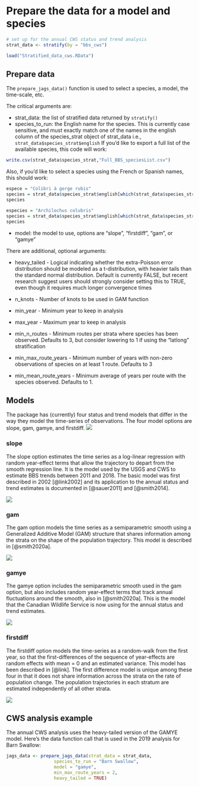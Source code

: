 # Prepare the data for a model and species {#DataPrep}

```r
# set up for the annual CWS status and trend analysis
strat_data <- stratify(by = "bbs_cws")
```

```r
load("Stratified_data_cws.RData")
```

## Prepare data

The `prepare_jags_data()` function is used to select a species, a model, the time-scale, etc.

The critical arguments are:

-  strat_data: the list of stratified data returned by `stratify()`
-  species_to_run: the English name for the species. This is currently case sensitive, and must exactly match one of the names in the english column of the species_strat object of strat_data i.e., `strat_data$species_strat$english`
    If you'd like to export a full list of the available species, this code will work:
    
```r
write.csv(strat_data$species_strat,"Full_BBS_speciesList.csv")
```

Also, if you'd like to select a species using the French or Spanish names, this should work:

```r
espece = "Colibri à gorge rubis"
species = strat_data$species_strat$english[which(strat_data$species_strat$french == espece)]
species

especies = "Archilochus colubris"
species = strat_data$species_strat$english[which(strat_data$species_strat$spanish == especies)]
species


```

-  model: the model to use, options are "slope", "firstdiff", "gam", or "gamye"

There are additional, optional arguments:

- heavy_tailed - Logical indicating whether the extra-Poisson error distribution should be modeled as a t-distribution, with heavier tails than the standard normal distribution. Default is currently FALSE, but recent research suggest users should strongly consider setting this to TRUE, even though it requires much longer convergence times

-  n_knots - Number of knots to be used in GAM function

-  min_year - Minimum year to keep in analysis

-  max_year - Maximum year to keep in analysis

-  min_n_routes - Minimum routes per strata where species has been observed. Defaults to 3, but consider lowering to 1 if using the "latlong" stratification

-  min_max_route_years - Minimum number of years with non-zero observations of species on at least 1 route. Defaults to 3

-  min_mean_route_years - Minimum average of years per route with the species observed. Defaults to 1.


## Models {#Model_list}

The package has (currently) four status and trend models that differ in the way they model the time-series of observations. The four model options are slope, gam, gamye, and firstdiff. <img src="images/AMKE_all.png"/>

### slope

The slope option estimates the time series as a log-linear regression with random year-effect terms that allow the trajectory to depart from the smooth regression line. It is the model used by the USGS and CWS to estimate BBS trends between 2011 and 2018. The basic model was first described in 2002 [@link2002] and its application to the annual status and trend estimates is documented in [@sauer2011] and [@smith2014].

<img src="images/AMKE_slope.png"/>

### gam

The gam option models the time series as a semiparametric smooth using a Generalized Additive Model (GAM) structure that shares information among the strata on the shape of the population trajectory. This model is described in [@smith2020a].

<img src="images/AMKE_gam.png"/>

### gamye

The gamye option includes the semiparametric smooth used in the gam option, but also includes random year-effect terms that track annual fluctuations around the smooth, also in [@smith2020a]. This is the model that the Canadian Wildlife Service is now using for the annual status and trend estimates.

<img src="images/AMKE_gamye.png"/>

### firstdiff

The firstdiff option models the time-series as a random-walk from the first year, so that the first-differences of the sequence of year-effects are random effects with mean = 0 and an estimated variance. This model has been described in [@link]. The first difference model is unique among these four in that it does not share information across the strata on the rate of population change. The population trajectories in each stratum are estimated independently of all other strata.

<img src="images/AMKE_firstdiff.png"/>

## CWS analysis example

The annual CWS analysis uses the heavy-tailed version of the GAMYE model. Here's the data function call that is used in the 2019 analysis for Barn Swallow:
```r
jags_data <- prepare_jags_data(strat_data = strat_data,
                  species_to_run = "Barn Swallow",
                  model = "gamye",
                  min_max_route_years = 2,
                  heavy_tailed = TRUE)

```
